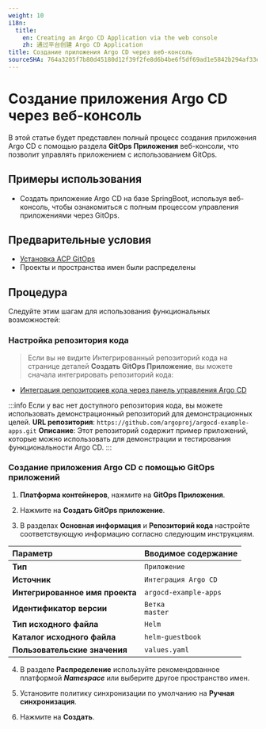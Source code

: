 ```yaml
---
weight: 10
i18n:
  title:
    en: Creating an Argo CD Application via the web console
    zh: 通过平台创建 Argo CD Application
title: Создание приложения Argo CD через веб-консоль
sourceSHA: 764a3205f7b80d45180d12f39f2fe8d6b4be6f5df69ad1e5842b294af33e4acd
---
```


# Создание приложения Argo CD через веб-консоль

В этой статье будет представлен полный процесс создания приложения Argo CD с помощью раздела **GitOps Приложения** веб-консоли, что позволит управлять приложением с использованием GitOps.

## Примеры использования

- Создать приложение Argo CD на базе SpringBoot, используя веб-консоль, чтобы ознакомиться с полным процессом управления приложениями через GitOps.

## Предварительные условия

- [Установка ACP GitOps](../install_gitops/install_gitops_plugin.mdx)
- Проекты и пространства имен были распределены

## Процедура

Следуйте этим шагам для использования функциональных возможностей:

### Настройка репозитория кода

> Если вы не видите Интегрированный репозиторий кода на странице деталей **Создать GitOps Приложение**, вы можете сначала интегрировать репозиторий кода:

- [Интеграция репозиториев кода через панель управления Argo CD](../how_to/argocd_git.mdx)

:::info
Если у вас нет доступного репозитория кода, вы можете использовать демонстрационный репозиторий для демонстрационных целей.
**URL репозитория**: `https://github.com/argoproj/argocd-example-apps.git`
**Описание**: Этот репозиторий содержит пример приложений, которые можно использовать для демонстрации и тестирования функциональности Argo CD.
:::

### Создание приложения Argo CD с помощью GitOps приложений

1. **Платформа контейнеров**, нажмите на **GitOps Приложения**.

2. Нажмите на **Создать GitOps приложение**.

3. В разделах **Основная информация** и **Репозиторий кода** настройте соответствующую информацию согласно следующим инструкциям.

| **Параметр**               | **Вводимое содержание**   |
| :------------------------- | :----------------------- |
| **Тип**                   | `Приложение`             |
| **Источник**              | `Интеграция Argo CD`     |
| **Интегрированное имя проекта** | `argocd-example-apps`   |
| **Идентификатор версии**  | `Ветка` <br />`master`   |
| **Тип исходного файла**   | `Helm`                  |
| **Каталог исходного файла** | `helm-guestbook`        |
| **Пользовательские значения** | `values.yaml`           |

4. В разделе **Распределение** используйте рекомендованное платформой ***Namespace*** или выберите другое пространство имен.

5. Установите политику синхронизации по умолчанию на **Ручная синхронизация**.

6. Нажмите на **Создать**.
